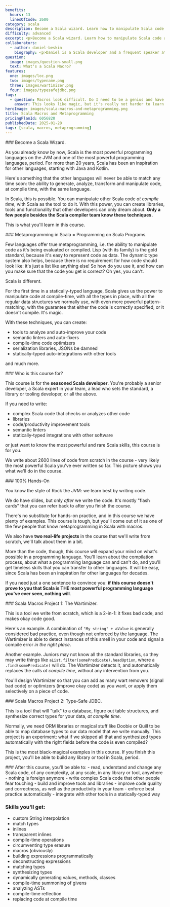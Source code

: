 ```yaml
---
benefits:
  hours: 13
  linesOfCode: 2600
category: scala
description: Become a Scala wizard. Learn how to manipulate Scala code at compile time (with Scala!) and write powerful code and tools that other developers only dream about.
difficulty: advanced
excerpt: <p>Become a Scala wizard. Learn how to manipulate Scala code at compile time (with Scala!) and write powerful code and tools that other developers only dream about</p>
collaborators:
  - author: daniel-beskin
    biography: <p>Daniel is a Scala developer and a frequent speaker at Scala conferences. He describes himself as a somewhat functional developer who is convinced that the best way to learn something is to teach it.</p>
question:
  image: images/question-small.png
  text: What's a Scala Macro?
features:
  one: images/loc.png
  two: images/typename.png
  three: images/wartimizer.png
  four: images/typesafejdbc.png
faqs:
  - question: Macros look difficult. Do I need to be a genius and have 100 years of programming experience to take this course?
    answer: This looks like magic, but it's really not harder to learn than Scala itself. All you need is half-decent programming skills and be comfortable with Scala.
heroImage: images/scala-macros-and-metaprogramming.png
title: Scala Macros and Metaprogramming
pricingPlanId: 6056820
publishedDate: 2025-01-28
tags: [scala, macros, metaprogramming]
---
```



<CourseLayout>
<Fragment slot="goal">
### Become a Scala Wizard.

As you already know by now, Scala is the most powerful programming languages on the JVM and one of the most powerful programming languages, period. For more than 20 years, Scala has been an inspiration for other languages, starting with Java and Kotlin.

Here's something that the other languages will never be able to match any time soon: the ability to generate, analyze, transform and manipulate code, at compile time, with the same language.

In Scala, this is possible. You can manipulate other Scala code _at compile time_, with Scala as the tool to do it. With this power, you can create libraries, tools and functionality that other developers can only dream about. **Only a few people besides the Scala compiler team know these techniques.**

This is what you'll learn in this course.

</Fragment>
<Fragment slot="question">
### Metaprogramming in Scala = Programming on Scala Programs.

Few languages offer true metaprogramming, i.e. the ability to manipulate code as it's being evaluated or compiled. Lisp (with its family) is the gold standard, because it's easy to represent code as data. The dynamic type system also helps, because there is no requirement for how code should look like: it's just a list like anything else! So how do you use it, and how can you make sure that the code you get is correct? Oh yes, you can't.

Scala is different.

For the first time in a statically-typed language, Scala gives us the power to manipulate code at compile-time, with all the types in place, with all the regular data structures we normally use, with even more powerful pattern-matching, with the guarantee that either the code is correctly specified, or it doesn't compile. It's magic.

With these techniques, you can create:

- tools to analyze and auto-improve your code
- semantic linters and auto-fixers
- compile-time code optimizers
- serialization libraries, JSONs be damned
- statically-typed auto-integrations with other tools

and much more.

</Fragment>

<Fragment slot="feature1">
### Who is this course for?

This course is for the **seasoned Scala developer**. You're probably a senior developer, a Scala expert in your team, a lead who sets the standard, a library or tooling developer, or all the above.

If you need to write:

- complex Scala code that checks or analyzes other code
- libraries
- code/productivity improvement tools
- semantic linters
- statically-typed integrations with other software

or just want to know the most powerful and rare Scala skills, this course is for you.

We write about 2600 lines of code from scratch in the course - very likely the most powerful Scala you've ever written so far. This picture shows you what we'll do in the course.

</Fragment>

<Fragment slot="feature2">
### 100% Hands-On

You know the style of Rock the JVM: we learn best by writing code.

We do have slides, but only _after_ we write the code. It's mostly "flash cards" that you can refer back to after you finish the course.

There's no substitute for hands-on practice, and in this course we have plenty of examples. This course is tough, but you'll come out of it as one of the few people that know metaprogramming in Scala with macros.

We also have **two real-life projects** in the course that we'll write from scratch, we'll talk about them in a bit.

More than the code, though, this course will expand your mind on what's possible in a programming language. You'll learn about the compilation process, about what a programming language can and can't do, and you'll get timeless skills that you can transfer to other languages. It will be easy, since Scala has been an inspiration for other languages for decades.

If you need just a one sentence to convince you: **if this course doesn't prove to you that Scala is THE most powerful programming language you've ever seen, nothing will**.

</Fragment>

<Fragment slot="feature3">
### Scala Macros Project 1: The Wartimizer.

This is a tool we write from scratch, which is a 2-in-1: it fixes bad code, and makes okay code good.

Here's an example. A combination of `"My string" + aValue` is generally considered bad practice, even though not enforced by the language. The Wartimizer is able to detect instances of this smell in your code and signal a compile error _in the right place_.

Another example. Juniors may not know all the standard libraries, so they may write things like `aList.filter(somePredicate).headOption`, where a `.find(somePredicate)` will do. The Wartimizer detects it, and automatically replaces the calls _at compile time_, without any intervention from you.

You'll design Wartimizer so that you can add as many wart removers (signal bad code) or optimizers (improve okay code) as you want, or apply them selectively on a piece of code.

</Fragment>

<Fragment slot="feature4">
### Scala Macros Project 2: Type-Safe JDBC.

This is a tool that will "talk" to a database, figure out table structures, and synthesize correct types for your data, _at compile time_.

Normally, we need ORM libraries or magical stuff like Doobie or Quill to be able to map database types to our data model that we write manually. This project is an experiment: what if we skipped all that and synthesized types automatically with the right fields before the code is even compiled?

This is the most black-magical examples in this course. If you finish this project, you'll be able to build any library or tool in Scala, period.

</Fragment>

<Fragment slot="skills">
### After this course, you'll be able to:
- read, understand and change any Scala code, of any complexity, at any scale, in any library or tool, anywhere - nothing is foreign anymore
- write complex Scala code that other people fear touching
- build and improve tools and libraries
- improve code quality and correctness, as well as the productivity in your team
- enforce best practice automatically
- integrate with other tools in a statically-typed way

### Skills you'll get:

- custom String interpolation
- match types
- inlines
- transparent inlines
- compile-time operations
- circumventing type erasure
- macros (obviously)
- building expressions programmatically
- deconstructing expressions
- matching types
- synthesizing types
- dynamically generating values, methods, classes
- compile-time summoning of givens
- analyzing ASTs
- compile-time reflection
- replacing code at compile time

</Fragment>
</CourseLayout>
